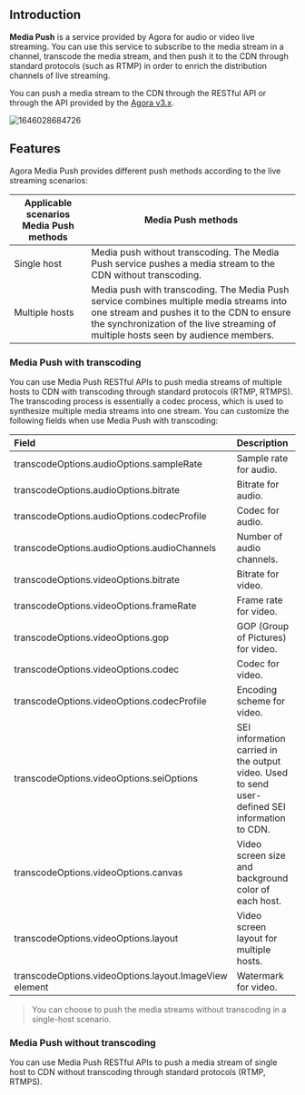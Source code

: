 
## Introduction
**Media Push** is a service provided by Agora for audio or video live streaming. You can use this service to subscribe to the media stream in a channel, transcode the media stream, and then push it to the CDN through standard protocols (such as RTMP) in order to enrich the distribution channels of live streaming.

You can push a media stream to the CDN through the RESTful API or through the API provided by the [Agora <Vg k="VSDK" /> v3.x](/3.x/interactive-live-streaming/advanced-features/media-push).

![1646028684726](https://web-cdn.agora.io/docs-files/1646028684726)

## Features

Agora Media Push provides different push methods according to the live streaming scenarios:


| Applicable scenarios Media Push methods | Media Push methods |
| ---------------- | ---------------- |
| Single host   | Media push without transcoding. The Media Push service pushes a media stream to the CDN without transcoding.      |
|Multiple hosts   | Media push with transcoding. The Media Push service combines multiple media streams into one stream and pushes it to the CDN to ensure the synchronization of the live streaming of multiple hosts seen by audience members.    |

### Media Push with transcoding

You can use Media Push RESTful APIs to push media streams of multiple hosts to CDN with transcoding through standard protocols (RTMP, RTMPS).
The transcoding process is essentially a codec process, which is used to synthesize multiple media streams into one stream. You can customize the following fields when use Media Push with transcoding:

| Field                                          | Description                                                  |
| :--------------------------------------------- | :----------------------------------------------------------- |
| transcodeOptions.audioOptions.sampleRate       | Sample rate for audio.                                       |
| transcodeOptions.audioOptions.bitrate          | Bitrate for audio.                                           |
| transcodeOptions.audioOptions.codecProfile     |  Codec for audio.                                   |
| transcodeOptions.audioOptions.audioChannels    | Number of audio channels.                                    |
| transcodeOptions.videoOptions.bitrate          | Bitrate for video.                                           |
| transcodeOptions.videoOptions.frameRate        | Frame rate for video.                                        |
| transcodeOptions.videoOptions.gop              | GOP (Group of Pictures) for video.                            |
| transcodeOptions.videoOptions.codec     | Codec for video.                                      |
| transcodeOptions.videoOptions.codecProfile     | Encoding scheme for video.                                   |
| transcodeOptions.videoOptions.seiOptions     | SEI information carried in the output video. Used to send user-defined SEI information to CDN. |
| transcodeOptions.videoOptions.canvas           | Video screen size and background color of each host.         |
| transcodeOptions.videoOptions.layout           | Video screen layout for multiple hosts.                      |
| transcodeOptions.videoOptions.layout.ImageView element | Watermark for video.                                         |

> You can choose to push the media streams without transcoding in a single-host scenario.

### Media Push without transcoding

You can use Media Push RESTful APIs to push a media stream of single host to CDN without transcoding through standard protocols (RTMP, RTMPS).